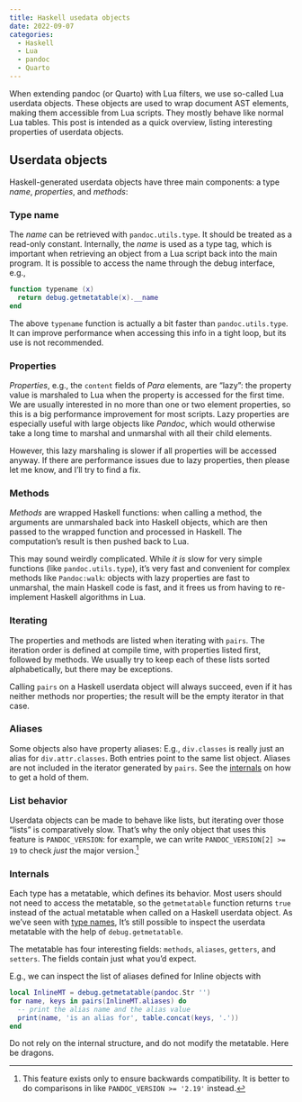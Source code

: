 ```yaml
---
title: Haskell usedata objects
date: 2022-09-07
categories:
  - Haskell
  - Lua
  - pandoc
  - Quarto
---
```


When extending pandoc (or Quarto) with Lua filters, we use
so-called Lua userdata objects. These objects are used to wrap
document AST elements, making them accessible from Lua scripts.
They mostly behave like normal Lua tables. This post is intended
as a quick overview, listing interesting properties of userdata
objects.

## Userdata objects

Haskell-generated userdata objects have three main components: a
type *name*, *properties*, and *methods*:

### Type name

The *name* can be retrieved with `pandoc.utils.type`. It should be
treated as a read-only constant. Internally, the *name* is used as
a type tag, which is important when retrieving an object from a
Lua script back into the main program. It is possible to access
the name through the debug interface, e.g.,

``` lua
function typename (x)
  return debug.getmetatable(x).__name
end
```

The above `typename` function is actually a bit faster than
`pandoc.utils.type`. It can improve performance when accessing
this info in a tight loop, but its use is not recommended.

### Properties

*Properties*, e.g., the `content` fields of *Para* elements, are
"lazy": the property value is marshaled to Lua when the property
is accessed for the first time. We are usually interested in no
more than one or two element properties, so this is a big
performance improvement for most scripts. Lazy properties are
especially useful with large objects like *Pandoc*, which would
otherwise take a long time to marshal and unmarshal with all their
child elements.

However, this lazy marshaling is slower if all properties will be
accessed anyway. If there are performance issues due to lazy
properties, then please let me know, and I'll try to find a fix.

### Methods

*Methods* are wrapped Haskell functions: when calling a method,
the arguments are unmarshaled back into Haskell objects, which are
then passed to the wrapped function and processed in Haskell. The
computation's result is then pushed back to Lua.

This may sound weirdly complicated. While *it is* slow for very
simple functions (like `pandoc.utils.type`), it's very fast and
convenient for complex methods like `Pandoc:walk`: objects with
lazy properties are fast to unmarshal, the main Haskell code is
fast, and it frees us from having to re-implement Haskell
algorithms in Lua.

### Iterating

The properties and methods are listed when iterating with `pairs`.
The iteration order is defined at compile time, with properties
listed first, followed by methods. We usually try to keep each of
these lists sorted alphabetically, but there may be exceptions.

Calling `pairs` on a Haskell userdata object will always succeed,
even if it has neither methods nor properties; the result will be
the empty iterator in that case.

### Aliases

Some objects also have property aliases: E.g., `div.classes` is
really just an alias for `div.attr.classes`. Both entries point to
the same list object. Aliases are not included in the iterator
generated by `pairs`. See the [internals] on how to get a hold of
them.

### List behavior

Userdata objects can be made to behave like lists, but iterating
over those "lists" is comparatively slow. That's why the only
object that uses this feature is `PANDOC_VERSION`: for example, we
can write `PANDOC_VERSION[2] >= 19` to check *just* the major
version.[^1]

[^1]: This feature exists only to ensure backwards compatibility.
    It is better to do comparisons in like `PANDOC_VERSION >=
    '2.19'` instead.

### Internals

Each type has a metatable, which defines its behavior. Most users
should not need to access the metatable, so the `getmetatable`
function returns `true` instead of the actual metatable when
called on a Haskell userdata object. As we've seen with [type
names][type name], It's still possible to inspect the userdata
metatable with the help of `debug.getmetatable`.

The metatable has four interesting fields: `methods`, `aliases`,
`getters`, and `setters`. The fields contain just what you'd
expect.

E.g., we can inspect the list of aliases defined for Inline
objects with

``` lua
local InlineMT = debug.getmetatable(pandoc.Str '')
for name, keys in pairs(InlineMT.aliases) do
  -- print the alias name and the alias value
  print(name, 'is an alias for', table.concat(keys, '.'))
end
```

Do not rely on the internal structure, and do not modify the
metatable. Here be dragons.
